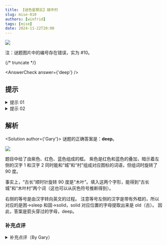 ```yaml
---
title: 【谜色星期五】城中村
slug: mise-010
authors: [winfrid]
tags: [mise]
date: 2024-11-22T20:00
---
```


![](./mise-010.assets/mise-010.webp)

注：谜题图片中的编号存在错误，实为 \#10。

{/* truncate */}

<AnswerCheck answer={'deep'} />

## 提示

<details>
    <summary>提示 01</summary>

    紫色是红色和蓝色的叠加。
    左侧的汉字 1 和汉字 2 同时能和“城”和“村”组成对应图标的词语，但组词时旋转了 90 度。请先推测出 1 和 2 对应的字。

</details>

<details>
    <summary>提示 02</summary>

    右侧的等号是由汉字转向英文的过程。要注意等号左侧的汉字是带有外框的。

</details>

## 解析

<Solution author={'Gary'}>
谜题的正确答案是：**deep**。

![](./mise-010.assets/mise-010-sol.webp)

题目中给了由紫色、红色、蓝色组成的框。
紫色是红色和蓝色的叠加，暗示着左侧的汉字 1 和汉字 2 同时能和“城”和“村”组成对应图标的词语，但组词时旋转了 90 度。

事实上，“古长”顺时针旋转 90 度是“木叶”。填入这两个字形，能得到“古长城”和“木叶村”两个词（这也可以从灰色符号推断得到）。

右侧的等号是由汉字转向英文的过程。
注意等号左侧的汉字是带有外框的，所以对应的是困→sleep 和固→solid，solid 对应位置的字母提取出来是 old（古）。
因此，答案是箭头穿过的字母，deep。

</Solution>

### 补充点评

<details>
    <summary>补充点评（By Gary）</summary>

    本期谜色星期五的题目让我想起了 CCBC13 中的“朱古力”小题以及 P&KU3（上）第一区的 META“围困”。
    虽然本题的技巧在之前的 PH 中有出现过，但是“木叶村”和“古长城”的这组巧合还是非常惊艳的。
    当然，从实际做题角度来看，我也收到了不少的反馈反映“木叶村”没法想到，这可能是该题唯一不太完美的地方
    （为了尝试解决该问题我在该题原稿的基础上添加了木叶村的标志性水印以及古长城的简笔画，不过还是不太方便搜索）。
    除此之外我认为这题称得上是极好的题目。

</details>
